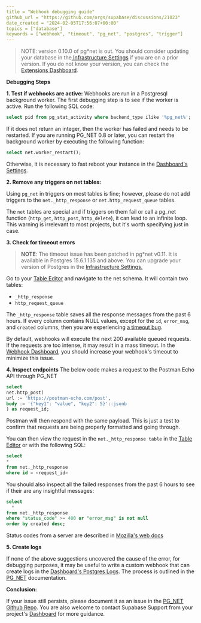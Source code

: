 ```yaml
---
title = "Webhook debugging guide"
github_url = "https://github.com/orgs/supabase/discussions/21023"
date_created = "2024-02-05T17:56:07+00:00"
topics = ["database"]
keywords = ["webhook", "timeout", "pg_net", "postgres", "trigger"]
---
```


> NOTE: version 0.10.0 of pg*net is out. You should consider updating your database in the[ Infrastructure Settings](https://supabase.com/dashboard/project/*/settings/infrastructure) if you are on a prior version. If you do not know your version, you can check the [Extensions Dashboard](https://supabase.com/dashboard/project/_/database/extensions).

**Debugging Steps**

**1. Test if webhooks are active:**
Webhooks are run in a Postgresql background worker. The first debugging step is to see if the worker is active. Run the following SQL code:

```sql
select pid from pg_stat_activity where backend_type ilike '%pg_net%';
```

If it does not return an integer, then the worker has failed and needs to be restarted. If you are running PG_NET 0.8 or later, you can restart the background worker by executing the following function:

```sql
select net.worker_restart();
```

Otherwise, it is necessary to fast reboot your instance in the [Dashboard's Settings](https://supabase.com/dashboard/project/_/settings/general).

**2. Remove any triggers on net tables:**

Using `pg_net` in triggers on most tables is fine; however, please do not add triggers to the `net._http_response` or `net.http_request_queue` tables.

The `net` tables are special and if triggers on them fail or call a pg_net function (`http_get`, `http_post`, `http_delete`), it can lead to an infinite loop. This warning is irrelevant to most projects, but it's worth specifying just in case.

**3. Check for timeout errors**

> **NOTE**: The timeout issue has been patched in pg*net v0.11. It is available in Postgres 15.6.1.135 and above. You can upgrade your version of Postgres in the [Infrastructure Settings.](https://supabase.com/dashboard/project/*/settings/infrastructure)

Go to your [Table Editor](https://supabase.com/dashboard/project/_/editor/) and navigate to the net schema. It will contain two tables:

- `_http_response`
- `http_request_queue`

The `_http_response` table saves all the response messages from the past 6 hours. If every column contains NULL values, except for the `id`, `error_msg`, and `created` columns, then you are experiencing [a timeout bug](https://github.com/supabase/pg_net/issues/86).

By default, webhooks will execute the next 200 available queued requests. If the requests are too intense, it may result in a mass timeout. In the [Webhook Dashboard](https://supabase.com/dashboard/project/_/database/hooks), you should increase your webhook's timeout to minimize this issue.

**4. Inspect endpoints**
The below code makes a request to the Postman Echo API through PG_NET

```sql
select
net.http_post(
url := 'https://postman-echo.com/post',
body := '{"key1": "value", "key2": 5}'::jsonb
) as request_id;
```

Postman will then respond with the same payload. This is just a test to confirm that requests are being properly formatted and going through.

You can then view the request in the `net._http_response table` in the [Table Editor](https://supabase.com/dashboard/project/_/editor) or with the following SQL:

```sql
select
*
from net._http_response
where id = <request_id>
```

You should also inspect all the failed responses from the past 6 hours to see if their are any insightful messages:

```sql
select
  *
from net._http_response
where "status_code" >= 400 or "error_msg" is not null
order by created desc;
```

Status codes from a server are described in [Mozilla's web docs](https://developer.mozilla.org/en-US/docs/Web/HTTP/Status)

**5. Create logs**

If none of the above suggestions uncovered the cause of the error, for debugging purposes, it may be useful to write a custom webhook that can create logs in the [Dashboard's Postgres Logs](https://supabase.com/dashboard/project/_/logs/postgres-logs). The process is outlined in the [PG_NET](https://supabase.com/docs/guides/database/extensions/pg_net#debugging-requests) documentation.

**Conclusion:**

If your issue still persists, please document it as an issue in the [PG_NET Github Repo](https://github.com/supabase/pg_net/issues). You are also welcome to contact Supabase Support from your project's [Dashboard](https://supabase.com/dashboard/project/_/) for more guidance.
